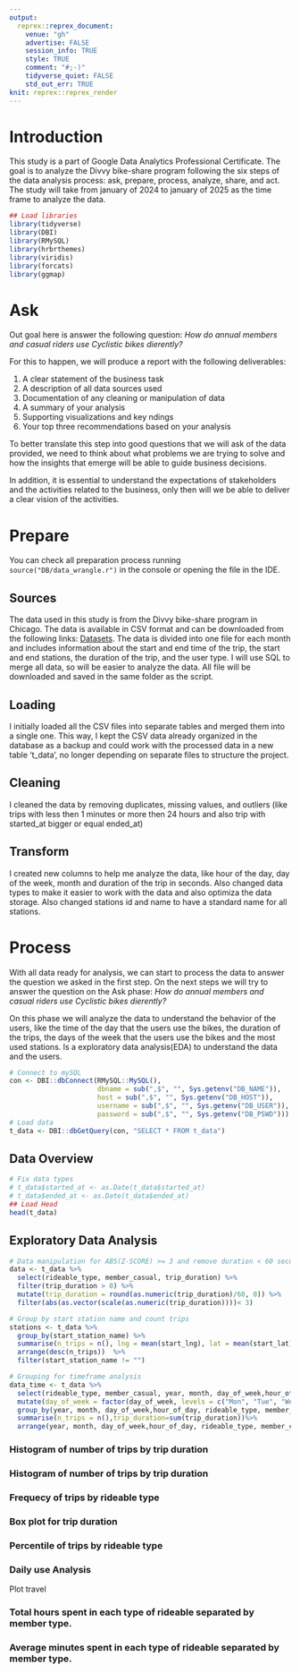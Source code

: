 ```yaml
---
output:
  reprex::reprex_document:
    venue: "gh"
    advertise: FALSE
    session_info: TRUE
    style: TRUE
    comment: "#;-)"
    tidyverse_quiet: FALSE
    std_out_err: TRUE
knit: reprex::reprex_render
---
```


# Introduction

This study is a part of Google Data Analytics Professional Certificate. The goal is to analyze the Divvy bike-share program following the six steps of the data analysis process: ask, prepare, process, analyze, share, and act. The study will take from january of 2024 to january of 2025 as the time frame to analyze the data.

```r
## Load libraries
library(tidyverse)
library(DBI)
library(RMySQL)
library(hrbrthemes)
library(viridis)
library(forcats)
library(ggmap)
```

# Ask

Out goal here is answer the following question: *How do annual members and casual riders use Cyclistic bikes dierently?*

For this to happen, we will produce a report with the following deliverables:

1.  A clear statement of the business task
2.  A description of all data sources used
3.  Documentation of any cleaning or manipulation of data
4.  A summary of your analysis
5.  Supporting visualizations and key ndings
6.  Your top three recommendations based on your analysis

To better translate this step into good questions that we will ask of the data provided, we need to think about what problems we are trying to solve and how the insights that emerge will be able to guide business decisions.

In addition, it is essential to understand the expectations of stakeholders and the activities related to the business, only then will we be able to deliver a clear vision of the activities.

# Prepare

You can check all preparation process running `source("DB/data_wrangle.r")` in the console or opening the file in the IDE.

## Sources

The data used in this study is from the Divvy bike-share program in Chicago. The data is available in CSV format and can be downloaded from the following links: [Datasets](https://divvy-tripdata.s3.amazonaws.com/index.html). The data is divided into one file for each month and includes information about the start and end time of the trip, the start and end stations, the duration of the trip, and the user type. I will use SQL to merge all data, so will be easier to analyze the data. All file will be downloaded and saved in the same folder as the script.

## Loading

I initially loaded all the CSV files into separate tables and merged them into a single one. This way, I kept the CSV data already organized in the database as a backup and could work with the processed data in a new table 't_data', no longer depending on separate files to structure the project.

## Cleaning

I cleaned the data by removing duplicates, missing values, and outliers (like trips with less then 1 minutes or more then 24 hours and also trip with started_at bigger or equal ended_at)

## Transform

I created new columns to help me analyze the data, like hour of the day, day of the week, month and duration of the trip in seconds. Also changed data types to make it easier to work with the data and also optimiza the data storage. Also changed stations id and name to have a standard name for all stations.

# Process

With all data ready for analysis, we can start to process the data to answer the question we asked in the first step. On the next steps we will try to answer the question on the Ask phase: *How do annual members and casual riders use Cyclistic bikes dierently?*

On this phase we will analyze the data to understand the behavior of the users, like the time of the day that the users use the bikes, the duration of the trips, the days of the week that the users use the bikes and the most used stations. Is a exploratory data analysis(EDA) to understand the data and the users.

```r
# Connect to mySQL
con <- DBI::dbConnect(RMySQL::MySQL(), 
                      dbname = sub(",$", "", Sys.getenv("DB_NAME")),
                      host = sub(",$", "", Sys.getenv("DB_HOST")),
                      username = sub(",$", "", Sys.getenv("DB_USER")),
                      password = sub(",$", "", Sys.getenv("DB_PSWD")))
# Load data
t_data <- DBI::dbGetQuery(con, "SELECT * FROM t_data")

```

## Data Overview

```r
# Fix data types
# t_data$started_at <- as.Date(t_data$started_at)
# t_data$ended_at <- as.Date(t_data$ended_at)
## Load Head
head(t_data)
```

## Exploratory Data Analysis

```r
# Data manipulation for ABS(Z-SCORE) >= 3 and remove duration < 60 seconds
data <- t_data %>%
  select(rideable_type, member_casual, trip_duration) %>%
  filter(trip_duration > 0) %>% 
  mutate(trip_duration = round(as.numeric(trip_duration)/60, 0)) %>%
  filter(abs(as.vector(scale(as.numeric(trip_duration))))< 3)
```

```r
# Group by start station name and count trips
stations <- t_data %>%
  group_by(start_station_name) %>%
  summarise(n_trips = n(), lng = mean(start_lng), lat = mean(start_lat)) %>%
  arrange(desc(n_trips))  %>%
  filter(start_station_name != "")
```

```r
# Grouping for timeframe analysis
data_time <- t_data %>%
  select(rideable_type, member_casual, year, month, day_of_week,hour_of_day, trip_duration) %>%
  mutate(day_of_week = factor(day_of_week, levels = c("Mon", "Tue", "Wed", "Thu", "Fri", "Sat", "Sun")), month = factor(month, levels = c("Jan", "Feb", "Mar", "Apr", "May", "Jun", "Jul", "Aug", "Sep", "Oct", "Nov", "Dec"))) %>%
  group_by(year, month, day_of_week,hour_of_day, rideable_type, member_casual) %>%
  summarise(n_trips = n(),trip_duration=sum(trip_duration))%>%
  arrange(year, month, day_of_week,hour_of_day, rideable_type, member_casual)
```

### Histogram of number of trips by trip duration



### Histogram of number of trips by trip duration



### Frequecy of trips by rideable type



### Box plot for trip duration



### Percentile of trips by rideable type



### Daily use Analysis



Plot travel




### Total hours spent in each type of rideable separated by member type.



### Average minutes spent in each type of rideable separated by member type.


